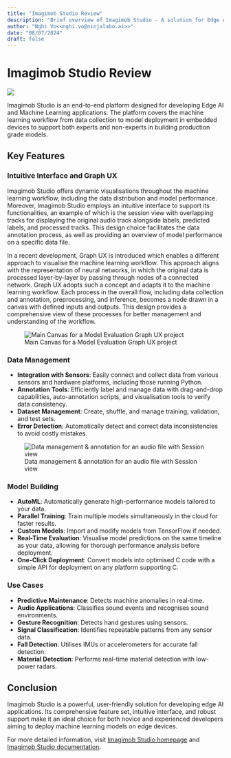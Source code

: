 ```yaml
---
title: "Imagimob Studio Review"
description: "Brief overview of Imagimob Studio - A solution for Edge AI applications"
author: "Nghi Vo<<nghi.vo@ninjalabo.ai>>"
date: "08/07/2024"
draft: false
---
```


# Imagimob Studio Review

![](../images/imagimob_logo.jpg)

Imagimob Studio is an end-to-end platform designed for developing Edge AI and Machine Learning applications. The platform covers the machine learning workflow from data collection to model deployment in embedded devices to support both experts and non-experts in building production grade models.

## Key Features
### Intuitive Interface and Graph UX
Imagimob Studio offers dynamic visualisations throughout the machine learning workflow, including the data distribution and model performance. Moreover, Imagimob Studio employs an intuitive interface to support its functionalities, an example of which is the session view with overlapping tracks for displaying the original audio track alongside labels, predicted labels, and processed tracks. This design choice facilitates the data annotation process, as well as providing an overview of model performance on a specific data file.

In a recent development, Graph UX is introduced which enables a different approach to visualise the machine learning workflow. This approach aligns with the representation of neural networks, in which the original data is processed layer-by-layer by passing through nodes of a connected network. Graph UX adopts such a concept and adapts it to the machine learning workflow. Each process in the overall flow, including data collection and annotation, preprocessing, and inference, becomes a node drawn in a canvas with defined inputs and outputs. This design provides a comprehensive view of these processes for better management and understanding of the workflow.

![Main Canvas for a Model Evaluation Graph UX project](../images/main_imunit.jpg)

### Data Management
- **Integration with Sensors**: Easily connect and collect data from various sensors and hardware platforms, including those running Python.  
- **Annotation Tools**: Efficiently label and manage data with drag-and-drop capabilities, auto-annotation scripts, and visualisation tools to verify data consistency.  
- **Dataset Management**: Create, shuffle, and manage training, validation, and test sets.  
- **Error Detection**: Automatically detect and correct data inconsistencies to avoid costly mistakes.  

![Data management & annotation for an audio file with Session view](../images/session.jpeg)

### Model Building 
- **AutoML**: Automatically generate high-performance models tailored to your data.  
- **Parallel Training**: Train multiple models simultaneously in the cloud for faster results.  
- **Custom Models**: Import and modify models from TensorFlow if needed.  
- **Real-Time Evaluation**: Visualise model predictions on the same timeline as your data, allowing for thorough performance analysis before deployment.  
- **One-Click Deployment**: Convert models into optimised C code with a simple API for deployment on any platform supporting C.  

### Use Cases
- **Predictive Maintenance**: Detects machine anomalies in real-time.  
- **Audio Applications**: Classifies sound events and recognises sound environments.  
- **Gesture Recognition**: Detects hand gestures using sensors.  
- **Signal Classification**: Identifies repeatable patterns from any sensor data.  
- **Fall Detection**: Utilises IMUs or accelerometers for accurate fall detection.  
- **Material Detection**: Performs real-time material detection with low-power radars.  

## Conclusion
Imagimob Studio is a powerful, user-friendly solution for developing edge AI applications. Its comprehensive feature set, intuitive interface, and robust support make it an ideal choice for both novice and experienced developers aiming to deploy machine learning models on edge devices.  

For more detailed information, visit [Imagimob Studio homepage](https://www.imagimob.com/studio) and [Imagimob Studio documentation](https://developer.imagimob.com/).